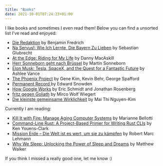 ```yaml
---
title: "Books"
date: 2021-10-01T07:24:23+01:00
---
```


I like books and sometimes I even read them!
Below you can find a unsorted list I've read and enjoyed:

- [Die Redaktion](https://www.goodreads.com/book/show/54430395-die-redaktion) by Benjamin Fredrich
- [Na Servus!: Wie Ich Lernte, Die Bayern Zu Lieben](https://www.goodreads.com/book/show/2608806-na-servus) by Sebastian Glubrecht
- [At the Edge: Riding for My Life](https://www.goodreads.com/book/show/30052267-at-the-edge) by Danny MacAskill
- [Herr Sonneborn geht nach Brüssel](https://www.goodreads.com/book/show/44290242-herr-sonneborn-geht-nach-br-ssel---abenteuer-im-europaparlament) by Martin Sonneborn
- [Elon Musk: Tesla, SpaceX, and the Quest for a Fantastic Future](https://www.goodreads.com/book/show/25541028-elon-musk) by Ashlee Vance
- [The Phoenix Project](https://www.goodreads.com/book/show/17255186-the-phoenix-project) by Gene Kim, Kevin Behr, George Spafford
- [Permanent Record ](https://www.goodreads.com/book/show/46223297-permanent-record) by Edward Snowden
- [How Google Works](https://www.goodreads.com/book/show/23158207-how-google-works) by Eric Schmidt and Jonathan Rosenberg
- [fritz gegen Goliath](https://www.goodreads.com/book/show/58990454-fritz-gegen-goliath) by Mirco Wolf Wiegert
- [Die kleinste gemeinsame Wirklichkeit](https://www.goodreads.com/book/show/56951280-die-kleinste-gemeinsame-wirklichkeit-wahr-falsch-plausibel-die-gr-t) by Mai Thi Nguyen-Kim

Currently I am reading:

- [Kill It with Fire: Manage Aging Computer Systems](https://www.goodreads.com/book/show/54716655-kill-it-with-fire) by Marianne Bellotti
- [Command-Line Rust: A Project-Based Primer for Writing Rust CLIs](https://www.goodreads.com/book/show/60167043-command-line-rust) by Ken Youens-Clark
- [Mission Erde – Die Welt ist es wert, um sie zu kämpfen](https://www.goodreads.com/book/show/57777480-mission-erde-die-welt-ist-es-wert-um-sie-zu-k-mpfen) by Robert Marc Lehmann
- [Why We Sleep: Unlocking the Power of Sleep and Dreams](https://www.goodreads.com/book/show/34466963-why-we-sleep) by Matthew Walker

If you think I missed a really good one, let me know :)
